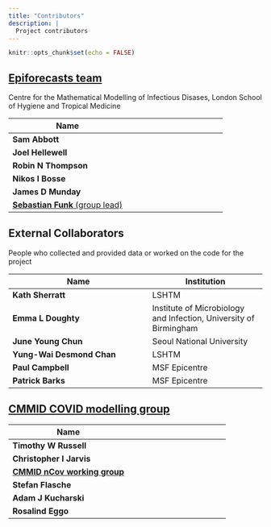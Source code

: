 ```yaml
---
title: "Contributors"
description: |
  Project contributors
---
```


```r
knitr::opts_chunk$set(echo = FALSE)
```

## [Epiforecasts team](https://epiforecasts.io)

Centre for the Mathematical Modelling of Infectious Disases, London School of Hygiene and Tropical Medicine

Name | 
----------------------|------------------
**Sam Abbott**  |
**Joel Hellewell**  |
**Robin N Thompson** |
**Nikos I Bosse** |
**James D Munday** |
[**Sebastian Funk** (group lead)](https://www.lshtm.ac.uk/aboutus/people/funk.sebastian) |

## External Collaborators

People who collected and provided data or worked on the code for the project

Name | Institution
----------------------|------------------
**Kath Sherratt** | LSHTM
**Emma L Doughty** | Institute of Microbiology and Infection, University of Birmingham
**June Young Chun** | Seoul National University
**Yung-Wai Desmond Chan** | LSHTM
**Paul Campbell** | MSF Epicentre
**Patrick Barks** | MSF Epicentre


## [CMMID COVID modelling group](https://cmmid.github.io/)


Name | 
----------------------|------------------
**Timothy W Russell** |
**Christopher I Jarvis** |
[**CMMID nCov working group**](https://cmmid.github.io/groups/ncov-group) |
**Stefan Flasche** |
**Adam J Kucharski** |
**Rosalind Eggo** |
